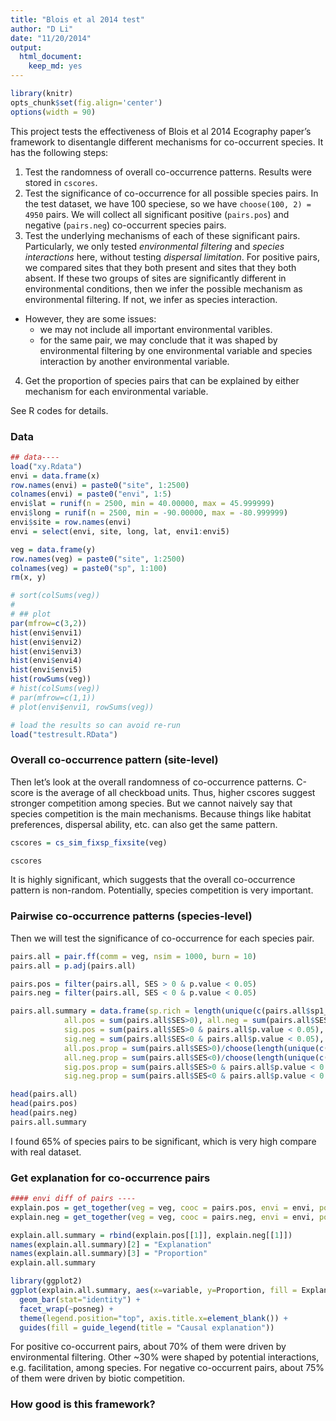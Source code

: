```yaml
---
title: "Blois et al 2014 test"
author: "D Li"
date: "11/20/2014"
output:
  html_document:
    keep_md: yes
---
```

```r
library(knitr)
opts_chunk$set(fig.align='center') 
options(width = 90)
```

This project tests the effectiveness of Blois et al 2014 Ecography paper's framework to disentangle different mechanisms for co-occurrent species. It has the following steps:

1. Test the randomness of overall co-occurrence patterns. Results were stored in `cscores`.
2. Test the significance of co-occurrence for all possible species pairs. In the test dataset, we have 100 speciese, so we have `choose(100, 2) = 4950` pairs. We will collect all significant positive (`pairs.pos`) and negative (`pairs.neg`) co-occurrent species pairs.
3. Test the underlying mechanisms of each of these significant pairs. Particularly, we only tested *environmental filtering* and *species interactions* here, without testing *dispersal limitation*. For positive pairs, we compared sites that they both present and sites that they both absent. If these two groups of sites are significantly different in environmental conditions, then we infer the possible mechanism as environmental filtering. If not, we infer as species interaction.
  - However, they are some issues:
      + we may not include all important environmental varibles.
      + for the same pair, we may conclude that it was shaped by environmental filtering by one environmental variable and species interaction by another environmental variable.
4. Get the proportion of species pairs that can be explained by either mechanism for each environmental variable.

See R codes for details.

### Data
```r
## data----
load("xy.Rdata")
envi = data.frame(x)
row.names(envi) = paste0("site", 1:2500)
colnames(envi) = paste0("envi", 1:5)
envi$lat = runif(n = 2500, min = 40.00000, max = 45.999999)
envi$long = runif(n = 2500, min = -90.00000, max = -80.999999)
envi$site = row.names(envi) 
envi = select(envi, site, long, lat, envi1:envi5)

veg = data.frame(y)
row.names(veg) = paste0("site", 1:2500)
colnames(veg) = paste0("sp", 1:100)
rm(x, y)

# sort(colSums(veg))
# 
# ## plot
par(mfrow=c(3,2))
hist(envi$envi1)
hist(envi$envi2)
hist(envi$envi3)
hist(envi$envi4)
hist(envi$envi5)
hist(rowSums(veg))
# hist(colSums(veg))
# par(mfrow=c(1,1))
# plot(envi$envi1, rowSums(veg))
```


```r
# load the results so can avoid re-run
load("testresult.RData")
```

### Overall co-occurrence pattern (site-level)
Then let's look at the overall randomness of co-occurrence patterns. C-score is the average of all checkboad units. Thus, higher cscores suggest stronger competition among species. But we cannot naively say that species competition is the main mechanisms. Because things like habitat preferences, dispersal ability, etc. can also get the same pattern.
```r
cscores = cs_sim_fixsp_fixsite(veg)
```
```r
cscores
```
It is highly significant, which suggests that the overall co-occurrence pattern is non-random. Potentially, species competition is very important.

### Pairwise co-occurrence patterns (species-level)
Then we will test the significance of co-occurrence for each species pair.
```r
pairs.all = pair.ff(comm = veg, nsim = 1000, burn = 10)
pairs.all = p.adj(pairs.all)

pairs.pos = filter(pairs.all, SES > 0 & p.value < 0.05)
pairs.neg = filter(pairs.all, SES < 0 & p.value < 0.05)

pairs.all.summary = data.frame(sp.rich = length(unique(c(pairs.all$sp1_name, pairs.all$sp2_name))),
            all.pos = sum(pairs.all$SES>0), all.neg = sum(pairs.all$SES<0), 
            sig.pos = sum(pairs.all$SES>0 & pairs.all$p.value < 0.05),
            sig.neg = sum(pairs.all$SES<0 & pairs.all$p.value < 0.05),
            all.pos.prop = sum(pairs.all$SES>0)/choose(length(unique(c(pairs.all$sp1_name, pairs.all$sp2_name))), 2), 
            all.neg.prop = sum(pairs.all$SES<0)/choose(length(unique(c(pairs.all$sp1_name, pairs.all$sp2_name))), 2), 
            sig.pos.prop = sum(pairs.all$SES>0 & pairs.all$p.value < 0.05)/choose(length(unique(c(pairs.all$sp1_name, pairs.all$sp2_name))), 2),
            sig.neg.prop = sum(pairs.all$SES<0 & pairs.all$p.value < 0.05)/choose(length(unique(c(pairs.all$sp1_name, pairs.all$sp2_name))), 2))
```
```r
head(pairs.all)
head(pairs.pos)
head(pairs.neg)
pairs.all.summary
```
I found 65% of species pairs to be significant, which is very high compare with real dataset.

### Get explanation for co-occurrence pairs
```r
#### envi diff of pairs ----
explain.pos = get_together(veg = veg, cooc = pairs.pos, envi = envi, pos.neg = "pos", m = 5)
explain.neg = get_together(veg = veg, cooc = pairs.neg, envi = envi, pos.neg = "neg", m = 5)
```
```r
explain.all.summary = rbind(explain.pos[[1]], explain.neg[[1]])
names(explain.all.summary)[2] = "Explanation"
names(explain.all.summary)[3] = "Proportion"
explain.all.summary 

library(ggplot2)
ggplot(explain.all.summary, aes(x=variable, y=Proportion, fill = Explanation)) + 
  geom_bar(stat="identity") +
  facet_wrap(~posneg) +
  theme(legend.position="top", axis.title.x=element_blank()) +
  guides(fill = guide_legend(title = "Causal explanation"))
```
For positive co-occurrent pairs, about 70% of them were driven by environmental filtering. Other ~30% were shaped by potential interactions, e.g. facilitation, among species. For negative co-occurrent pairs, about 75% of them were driven by biotic competition. 

### How good is this framework?


